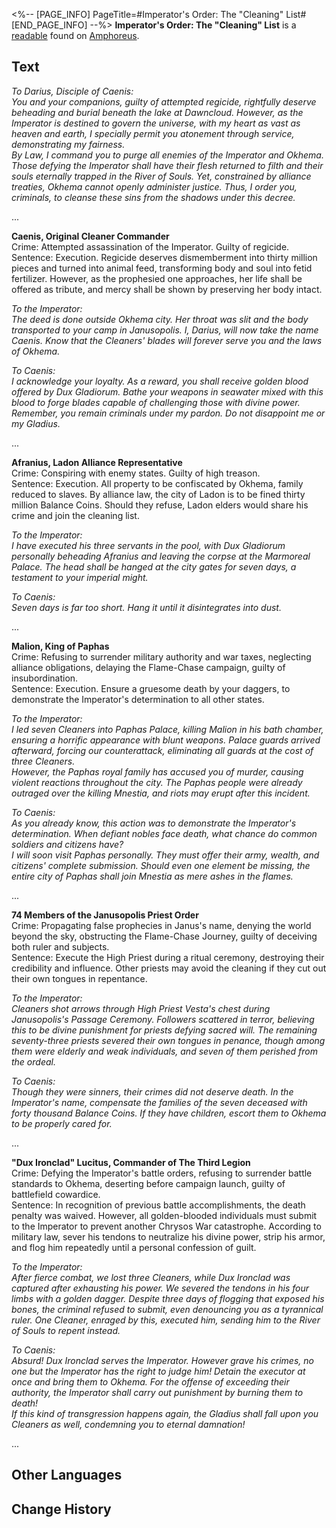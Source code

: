 <%-- [PAGE_INFO]
PageTitle=#Imperator's Order: The "Cleaning" List#
[END_PAGE_INFO] --%>
{{Readable Infobox
|id           = 586
|partIds      = 191925
|title        = 
|image        = Item Imperator's Order- The Cleaning List.png
|world        = Amphoreus
|parts        = 1
|author       = <!--to be added-->
|description  = The secret orders given to the Cleaners after their conversion to the Imperator. The assassins repay sins with daggers, painting the Imperator's majesty in blood.
|part1        = Imperator's Order: The "Cleaning" List
|source1      = {{cx|Source missing}}
|characters   = Janus; Mnestia
|factions     = Okhema
}}
'''Imperator's Order: The "Cleaning" List''' is a [[readable]] found on [[Amphoreus]].
<!--
==Location==
{{Map Embed|<map name>|<marker id>}}
-->
==Text==
''To Darius, Disciple of Caenis:''<br />
''You and your companions, guilty of attempted regicide, rightfully deserve beheading and burial beneath the lake at Dawncloud. However, as the Imperator is destined to govern the universe, with my heart as vast as heaven and earth, I specially permit you atonement through service, demonstrating my fairness.''<br />
''By Law, I command you to purge all enemies of the Imperator and Okhema. Those defying the Imperator shall have their flesh returned to filth and their souls eternally trapped in the River of Souls. Yet, constrained by alliance treaties, Okhema cannot openly administer justice. Thus, I order you, criminals, to cleanse these sins from the shadows under this decree.''

...

'''Caenis, Original Cleaner Commander'''<br />
Crime: Attempted assassination of the Imperator. Guilty of regicide.<br />
Sentence: Execution. Regicide deserves dismemberment into thirty million pieces and turned into animal feed, transforming body and soul into fetid fertilizer. However, as the prophesied one approaches, her life shall be offered as tribute, and mercy shall be shown by preserving her body intact.

''To the Imperator:''<br />
''The deed is done outside Okhema city. Her throat was slit and the body transported to your camp in Janusopolis. I, Darius, will now take the name Caenis. Know that the Cleaners' blades will forever serve you and the laws of Okhema.''

''To Caenis:''<br />
''I acknowledge your loyalty. As a reward, you shall receive golden blood offered by Dux Gladiorum. Bathe your weapons in seawater mixed with this blood to forge blades capable of challenging those with divine power. Remember, you remain criminals under my pardon. Do not disappoint me or my Gladius.''

...

'''Afranius, Ladon Alliance Representative'''<br />
Crime: Conspiring with enemy states. Guilty of high treason.<br />
Sentence: Execution. All property to be confiscated by Okhema, family reduced to slaves. By alliance law, the city of Ladon is to be fined thirty million Balance Coins. Should they refuse, Ladon elders would share his crime and join the cleaning list.

''To the Imperator:''<br />
''I have executed his three servants in the pool, with Dux Gladiorum personally beheading Afranius and leaving the corpse at the Marmoreal Palace. The head shall be hanged at the city gates for seven days, a testament to your imperial might.''

''To Caenis:''<br />
''Seven days is far too short. Hang it until it disintegrates into dust.''

...

'''Malion, King of Paphas'''<br />
Crime: Refusing to surrender military authority and war taxes, neglecting alliance obligations, delaying the Flame-Chase campaign, guilty of insubordination.<br />
Sentence: Execution. Ensure a gruesome death by your daggers, to demonstrate the Imperator's determination to all other states.

''To the Imperator:''<br />
''I led seven Cleaners into Paphas Palace, killing Malion in his bath chamber, ensuring a horrific appearance with blunt weapons. Palace guards arrived afterward, forcing our counterattack, eliminating all guards at the cost of three Cleaners.''<br />
''However, the Paphas royal family has accused you of murder, causing violent reactions throughout the city. The Paphas people were already outraged over the killing Mnestia, and riots may erupt after this incident.''

''To Caenis:''<br />
''As you already know, this action was to demonstrate the Imperator's determination. When defiant nobles face death, what chance do common soldiers and citizens have?''<br />
''I will soon visit Paphas personally. They must offer their army, wealth, and citizens' complete submission. Should even one element be missing, the entire city of Paphas shall join Mnestia as mere ashes in the flames.''

...

'''74 Members of the Janusopolis Priest Order'''<br />
Crime: Propagating false prophecies in Janus's name, denying the world beyond the sky, obstructing the Flame-Chase Journey, guilty of deceiving both ruler and subjects.<br />
Sentence: Execute the High Priest during a ritual ceremony, destroying their credibility and influence. Other priests may avoid the cleaning if they cut out their own tongues in repentance.

''To the Imperator:''<br />
''Cleaners shot arrows through High Priest Vesta's chest during Janusopolis's Passage Ceremony. Followers scattered in terror, believing this to be divine punishment for priests defying sacred will. The remaining seventy-three priests severed their own tongues in penance, though among them were elderly and weak individuals, and seven of them perished from the ordeal.''

''To Caenis:''<br />
''Though they were sinners, their crimes did not deserve death. In the Imperator's name, compensate the families of the seven deceased with forty thousand Balance Coins. If they have children, escort them to Okhema to be properly cared for.''

...

'''"Dux Ironclad" Lucitus, Commander of The Third Legion'''<br />
Crime: Defying the Imperator's battle orders, refusing to surrender battle standards to Okhema, deserting before campaign launch, guilty of battlefield cowardice.<br />
Sentence: In recognition of previous battle accomplishments, the death penalty was waived. However, all golden-blooded individuals must submit to the Imperator to prevent another Chrysos War catastrophe. According to military law, sever his tendons to neutralize his divine power, strip his armor, and flog him repeatedly until a personal confession of guilt.

''To the Imperator:''<br />
''After fierce combat, we lost three Cleaners, while Dux Ironclad was captured after exhausting his power. We severed the tendons in his four limbs with a golden dagger. Despite three days of flogging that exposed his bones, the criminal refused to submit, even denouncing you as a tyrannical ruler. One Cleaner, enraged by this, executed him, sending him to the River of Souls to repent instead.''

''To Caenis:''<br />
''Absurd! Dux Ironclad serves the Imperator. However grave his crimes, no one but the Imperator has the right to judge him! Detain the executor at once and bring them to Okhema. For the offense of exceeding their authority, the Imperator shall carry out punishment by burning them to death!''<br />
''If this kind of transgression happens again, the Gladius shall fall upon you Cleaners as well, condemning you to eternal damnation!''

...

<!--
==Trivia==
* 
-->
==Other Languages==
{{Other Languages
|en   = Imperator's Order: The "Cleaning" List
|zhs  = 凯撒密令：「清洗」名单
|zht  = 凱撒密令：「清洗」名單
|ja   = カイザーの密令：「粛清」リスト
|ko   = 카이사르의 밀명: 「청소」 명단
|es   = Orden de la emperatriz: lista de purificación
|fr   = Ordre de l'Imperator&nbsp;: Liste de «&nbsp;purge&nbsp;»
|ru   = Тайный указ цезаря: Список на чистку
|th   = คำสั่งลับของจักรพรรดินี - รายชื่อ "ชำระล้าง"
|vi   = Mật Lệnh Của Hoàng Đế: Danh Sách "Thanh Tẩy"
|de   = Befehl der Imperatorin: Die „saubere“ Liste
|id   = Perintah Rahasia Kaisar: Daftar "Pembersihan"
|pt   = Ordem da Imperatriz: A Lista "Higienista"
}}

==Change History==
{{Change History|3.5}}